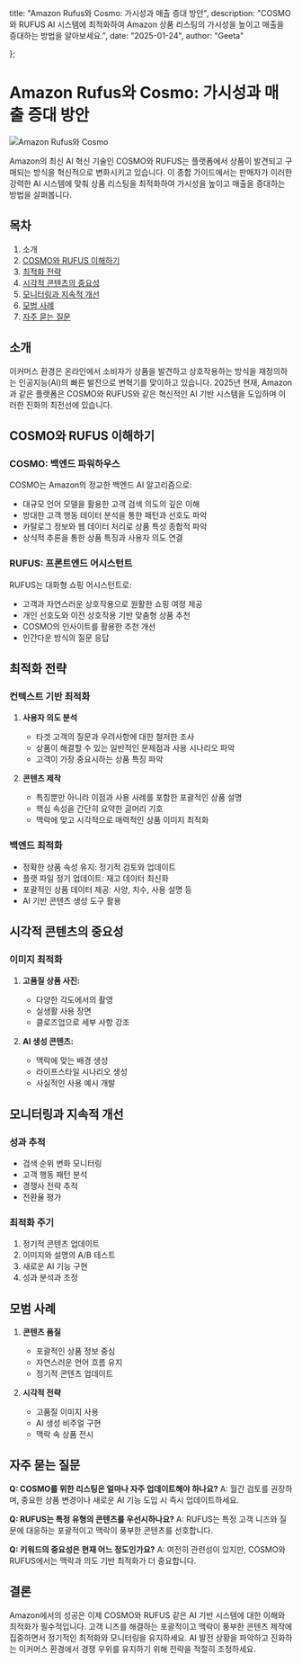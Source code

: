   title: "Amazon Rufus와 Cosmo: 가시성과 매출 증대 방안",
  description: "COSMO와 RUFUS AI 시스템에 최적화하여 Amazon 상품 리스팅의 가시성을 높이고 매출을 증대하는 방법을 알아보세요.",
  date: "2025-01-24",
  author: "Geeta"

};

# Amazon Rufus와 Cosmo: 가시성과 매출 증대 방안

![Amazon Rufus와 Cosmo](/images/blog/amazon-rufus-and-cosmo.jpeg)

Amazon의 최신 AI 혁신 기술인 COSMO와 RUFUS는 플랫폼에서 상품이 발견되고 구매되는 방식을 혁신적으로 변화시키고 있습니다. 이 종합 가이드에서는 판매자가 이러한 강력한 AI 시스템에 맞춰 상품 리스팅을 최적화하여 가시성을 높이고 매출을 증대하는 방법을 살펴봅니다.

## 목차

1. 소개
2. [COSMO와 RUFUS 이해하기](#cosmo와-rufus-이해하기)
3. [최적화 전략](#최적화-전략)
4. [시각적 콘텐츠의 중요성](#시각적-콘텐츠의-중요성)
5. [모니터링과 지속적 개선](#모니터링과-지속적-개선)
6. [모범 사례](#모범-사례)
7. [자주 묻는 질문](#자주-묻는-질문)

## 소개

이커머스 환경은 온라인에서 소비자가 상품을 발견하고 상호작용하는 방식을 재정의하는 인공지능(AI)의 빠른 발전으로 변혁기를 맞이하고 있습니다. 2025년 현재, Amazon과 같은 플랫폼은 COSMO와 RUFUS와 같은 혁신적인 AI 기반 시스템을 도입하며 이러한 진화의 최전선에 있습니다.

## COSMO와 RUFUS 이해하기

### COSMO: 백엔드 파워하우스
COSMO는 Amazon의 정교한 백엔드 AI 알고리즘으로:
- 대규모 언어 모델을 활용한 고객 검색 의도의 깊은 이해
- 방대한 고객 행동 데이터 분석을 통한 패턴과 선호도 파악
- 카탈로그 정보와 웹 데이터 처리로 상품 특성 종합적 파악
- 상식적 추론을 통한 상품 특징과 사용자 의도 연결

### RUFUS: 프론트엔드 어시스턴트
RUFUS는 대화형 쇼핑 어시스턴트로:
- 고객과 자연스러운 상호작용으로 원활한 쇼핑 여정 제공
- 개인 선호도와 이전 상호작용 기반 맞춤형 상품 추천
- COSMO의 인사이트를 활용한 추천 개선
- 인간다운 방식의 질문 응답

## 최적화 전략

### 컨텍스트 기반 최적화
1. **사용자 의도 분석**
   - 타겟 고객의 질문과 우려사항에 대한 철저한 조사
   - 상품이 해결할 수 있는 일반적인 문제점과 사용 시나리오 파악
   - 고객이 가장 중요시하는 상품 특징 파악

2. **콘텐츠 제작**
   - 특징뿐만 아니라 이점과 사용 사례를 포함한 포괄적인 상품 설명
   - 핵심 속성을 간단히 요약한 글머리 기호
   - 맥락에 맞고 시각적으로 매력적인 상품 이미지 최적화

### 백엔드 최적화
- 정확한 상품 속성 유지: 정기적 검토와 업데이트
- 플랫 파일 정기 업데이트: 재고 데이터 최신화
- 포괄적인 상품 데이터 제공: 사양, 치수, 사용 설명 등
- AI 기반 콘텐츠 생성 도구 활용

## 시각적 콘텐츠의 중요성

### 이미지 최적화
1. **고품질 상품 사진:**
   - 다양한 각도에서의 촬영
   - 실생활 사용 장면
   - 클로즈업으로 세부 사항 강조

2. **AI 생성 콘텐츠:**
   - 맥락에 맞는 배경 생성
   - 라이프스타일 시나리오 생성
   - 사실적인 사용 예시 개발

## 모니터링과 지속적 개선

### 성과 추적
- 검색 순위 변화 모니터링
- 고객 행동 패턴 분석
- 경쟁사 전략 추적
- 전환율 평가

### 최적화 주기
1. 정기적 콘텐츠 업데이트
2. 이미지와 설명의 A/B 테스트
3. 새로운 AI 기능 구현
4. 성과 분석과 조정

## 모범 사례

1. **콘텐츠 품질**
   - 포괄적인 상품 정보 중심
   - 자연스러운 언어 흐름 유지
   - 정기적 콘텐츠 업데이트

2. **시각적 전략**
   - 고품질 이미지 사용
   - AI 생성 비주얼 구현
   - 맥락 속 상품 전시

## 자주 묻는 질문

**Q: COSMO를 위한 리스팅은 얼마나 자주 업데이트해야 하나요?**
A: 월간 검토를 권장하며, 중요한 상품 변경이나 새로운 AI 기능 도입 시 즉시 업데이트하세요.

**Q: RUFUS는 특정 유형의 콘텐츠를 우선시하나요?**
A: RUFUS는 특정 고객 니즈와 질문에 대응하는 포괄적이고 맥락이 풍부한 콘텐츠를 선호합니다.

**Q: 키워드의 중요성은 현재 어느 정도인가요?**
A: 여전히 관련성이 있지만, COSMO와 RUFUS에서는 맥락과 의도 기반 최적화가 더 중요합니다.

## 결론

Amazon에서의 성공은 이제 COSMO와 RUFUS 같은 AI 기반 시스템에 대한 이해와 최적화가 필수적입니다. 고객 니즈를 해결하는 포괄적이고 맥락이 풍부한 콘텐츠 제작에 집중하면서 정기적인 최적화와 모니터링을 유지하세요. AI 발전 상황을 파악하고 진화하는 이커머스 환경에서 경쟁 우위를 유지하기 위해 전략을 적절히 조정하세요.

